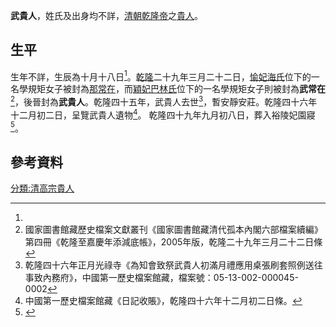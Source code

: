 '''武貴人'''，姓氏及出身均不詳，[[清朝|清朝]][[乾隆帝|乾隆帝]]之[[貴人|貴人]]。

==生平==
生年不詳，生辰為十月十八日<ref name=a/>。[[乾隆|乾隆]]二十九年三月二十二日，[[愉貴妃|愉妃海氏]]位下的一名學規矩女子被封為[[那答應_(清高宗)|那常在]]，而[[穎貴妃|穎妃巴林氏]]位下的一名學規矩女子則被封為'''武常在'''<ref>國家圖書館藏歷史檔案文獻叢刊《國家圖書館藏清代孤本內閣六部檔案續編》第四冊《乾隆至嘉慶年添減底帳》，2005年版，乾隆二十九年三月二十二日條</ref>，後晉封為'''武貴人'''。乾隆四十五年，武貴人去世<ref>乾隆四十六年正月光祿寺《為知會致祭武貴人初滿月禮應用桌張刷套照例送往事致內務府》，中國第一歷史檔案館藏，檔案號：05-13-002-000045-0002</ref>，暫安靜安莊。乾隆四十六年十二月初二日，呈覽武貴人遺物<ref>中國第一歷史檔案館藏《日記收賬》，乾隆四十六年十二月初二日條。</ref>。
乾隆四十九年九月初八日，葬入裕陵妃園寢<ref name=a>{{cite book |author1= -{于}-善浦 |title=清東陵大觀 |date=1985 |publisher=河北人民出版社 |page=147}}</ref>。

==參考資料==
{{Reflist}}

{{清高宗皇室}}
[[分類:清高宗貴人|分類:清高宗貴人]]